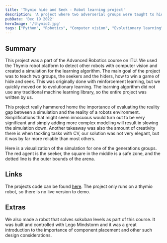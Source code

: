 ```yaml
---
title: 'Thymio hide and Seek - Robot learning project'
description: 'A project where two adverserial groups were taught to hide and seek through reinforcement and evolutionary learning.'
pubDate: 'Dec 19 2022'
heroImage: '/thymio2.jpg'
tags: ["Python", "Robotics", "Computer vision", "Evolutionary learning"]
---
```


## Summary

This project was a part of the Advanced Robotics course on ITU. We used the Thymio robot platform to detect other robots with computer vision and created a simulation for the learning algorithm.
The main goal of the project was to teach two groups, the seekers and the hiders, how to win a game of hide and seek.
This was originally done with reinforcement learning, but we quickly moved on to evolutionary learning. 
The learning algorithm did not use any traditional machine learning library, so the entire project was written by us.


This project really hammered home the importance of evaluating the reality gap between a simulation and the reality of a robots environment.
Simplifications that might seem innocuous would turn out to be very significant and simply adding more complex modeling will result in slowing the simulation down.
Another takeaway was also the amount of creativity there is when tackling tasks with CV, our solution was not very elegant, but it was by far more reliable than most others. 

Here is a visualization of the simulation for one of the generations groups.
<YouTube id="https://youtu.be/y-TpExDqhPk" />
The red agent is the seeker, the square in the middle is a safe zone, and the dotted line is the outer bounds of the arena.

## Links
The projects code can be found [here](https://github.com/madswolf/Advanced_robotics).
The project only runs on a thymio robot, so there is no live version to demo.

## Extras
We also made a robot that solves sokuban levels as part of this course. 
It was built and controlled with Lego Mindstorm and it was a great introduction to the importance of component placement and other such design considerations.
<YouTube id="https://youtu.be/FTeq8sPyPLM" />